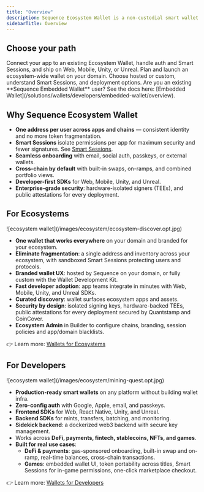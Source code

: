 ```yaml
---
title: "Overview"
description: Sequence Ecosystem Wallet is a non-custodial smart wallet designed for chains and ecosystems. It combines passkeys, social auth, timed recovery keys, and sandboxed permissions to deliver higher security with less friction.
sidebarTitle: Overview
---
```


## Choose your path

<CardGroup>
  <Card title="For Developers" href="/solutions/wallets/developers/overview">
    Connect your app to an existing Ecosystem Wallet, handle auth and Smart Sessions, and ship on Web, Mobile, Unity, or Unreal.
  </Card>
  <Card title="For Ecosystems" href="/solutions/wallets/ecosystems/overview">
    Plan and launch an ecosystem-wide wallet on your domain. Choose hosted or custom, understand Smart Sessions, and deployment options.
  </Card>
</CardGroup>

<Info>
Are you an existing **Sequence Embedded Wallet** user? See the docs here: [Embedded Wallet](/solutions/wallets/developers/embedded-wallet/overview).
</Info>

## Why Sequence Ecosystem Wallet

- **One address per user across apps and chains** — consistent identity and no more token fragmentation.
- **Smart Sessions** isolate permissions per app for maximum security and fewer signatures. See [Smart Sessions](/solutions/wallets/ecosystems/smart-sessions).
- **Seamless onboarding** with email, social auth, passkeys, or external wallets.
- **Cross-chain by default** with built-in swaps, on-ramps, and combined portfolio views.
- **Developer-first SDKs** for Web, Mobile, Unity, and Unreal.
- **Enterprise-grade security**: hardware-isolated signers (TEEs), and public attestations for every deployment.

## For Ecosystems

<Frame>
![ecosystem wallet](/images/ecosystem/ecosystem-discover.opt.jpg)
</Frame>

- **One wallet that works everywhere** on your domain and branded for your ecosystem.
- **Eliminate fragmentation**: a single address and inventory across your ecosystem, with sandboxed Smart Sessions protecting users and protocols.
- **Branded wallet UX**: hosted by Sequence on your domain, or fully custom with the Wallet Development Kit.
- **Fast developer adoption**: app teams integrate in minutes with Web, Mobile, Unity, and Unreal SDKs.
- **Curated discovery**: wallet surfaces ecosystem apps and assets.
- **Security by design**: isolated signing keys, hardware-backed TEEs, public attestations for every deployment secured by Quantstamp and CoinCover.
- **Ecosystem Admin** in Builder to configure chains, branding, session policies and app/domain blacklists.
  
👉 Learn more: [Wallets for Ecosystems](/solutions/wallets/ecosystems/overview)

## For Developers

<Frame>
![ecosystem wallet](/images/ecosystem/mining-quest.opt.jpg)
</Frame>

- **Production-ready smart wallets** on any platform without building wallet infra.
- **Zero-config auth** with Google, Apple, email, and passkeys.
- **Frontend SDKs** for Web, React Native, Unity, and Unreal.
- **Backend SDKs** for mints, transfers, batching, and monitoring.
- **Sidekick backend**: a dockerized web3 backend with secure key management.
- Works across **DeFi, payments, fintech, stablecoins, NFTs, and games**.
- **Built for real use cases**:
  - **DeFi & payments**: gas-sponsored onboarding, built-in swap and on-ramp, real-time balances, cross-chain transactions.
  - **Games**: embedded wallet UI, token portability across titles, Smart Sessions for in-game permissions, one-click marketplace checkout.

👉 Learn more: [Wallets for Developers](/solutions/wallets/developers/overview)
